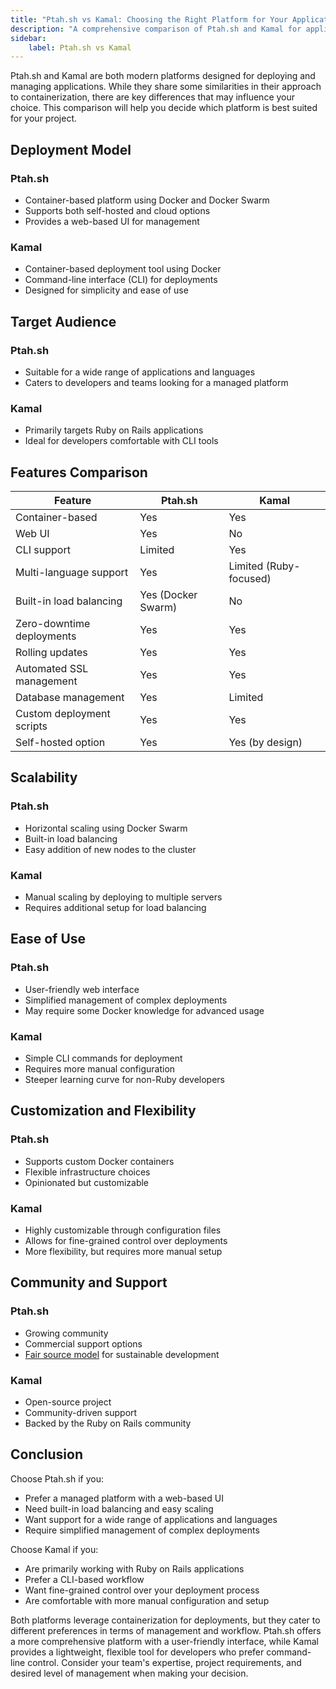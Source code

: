 ```yaml
---
title: "Ptah.sh vs Kamal: Choosing the Right Platform for Your Application"
description: "A comprehensive comparison of Ptah.sh and Kamal for application deployment and management."
sidebar:
    label: Ptah.sh vs Kamal
---
```


Ptah.sh and Kamal are both modern platforms designed for deploying and managing applications. While they share some similarities in their approach to containerization, there are key differences that may influence your choice. This comparison will help you decide which platform is best suited for your project.

## Deployment Model

### Ptah.sh
- Container-based platform using Docker and Docker Swarm
- Supports both self-hosted and cloud options
- Provides a web-based UI for management

### Kamal
- Container-based deployment tool using Docker
- Command-line interface (CLI) for deployments
- Designed for simplicity and ease of use

## Target Audience

### Ptah.sh
- Suitable for a wide range of applications and languages
- Caters to developers and teams looking for a managed platform

### Kamal
- Primarily targets Ruby on Rails applications
- Ideal for developers comfortable with CLI tools

## Features Comparison

| Feature | Ptah.sh | Kamal |
|---------|---------|-------|
| Container-based | Yes | Yes |
| Web UI | Yes | No |
| CLI support | Limited | Yes |
| Multi-language support | Yes | Limited (Ruby-focused) |
| Built-in load balancing | Yes (Docker Swarm) | No |
| Zero-downtime deployments | Yes | Yes |
| Rolling updates | Yes | Yes |
| Automated SSL management | Yes | Yes |
| Database management | Yes | Limited |
| Custom deployment scripts | Yes | Yes |
| Self-hosted option | Yes | Yes (by design) |

## Scalability

### Ptah.sh
- Horizontal scaling using Docker Swarm
- Built-in load balancing
- Easy addition of new nodes to the cluster

### Kamal
- Manual scaling by deploying to multiple servers
- Requires additional setup for load balancing

## Ease of Use

### Ptah.sh
- User-friendly web interface
- Simplified management of complex deployments
- May require some Docker knowledge for advanced usage

### Kamal
- Simple CLI commands for deployment
- Requires more manual configuration
- Steeper learning curve for non-Ruby developers

## Customization and Flexibility

### Ptah.sh
- Supports custom Docker containers
- Flexible infrastructure choices
- Opinionated but customizable

### Kamal
- Highly customizable through configuration files
- Allows for fine-grained control over deployments
- More flexibility, but requires more manual setup

## Community and Support

### Ptah.sh
- Growing community
- Commercial support options
- [Fair source model](/blog/2024-08-09-we-use-fair-source/) for sustainable development

### Kamal
- Open-source project
- Community-driven support
- Backed by the Ruby on Rails community

## Conclusion

Choose Ptah.sh if you:
- Prefer a managed platform with a web-based UI
- Need built-in load balancing and easy scaling
- Want support for a wide range of applications and languages
- Require simplified management of complex deployments

Choose Kamal if you:
- Are primarily working with Ruby on Rails applications
- Prefer a CLI-based workflow
- Want fine-grained control over your deployment process
- Are comfortable with more manual configuration and setup

Both platforms leverage containerization for deployments, but they cater to different preferences in terms of management and workflow. Ptah.sh offers a more comprehensive platform with a user-friendly interface, while Kamal provides a lightweight, flexible tool for developers who prefer command-line control. Consider your team's expertise, project requirements, and desired level of management when making your decision.

<DocsCTA />
